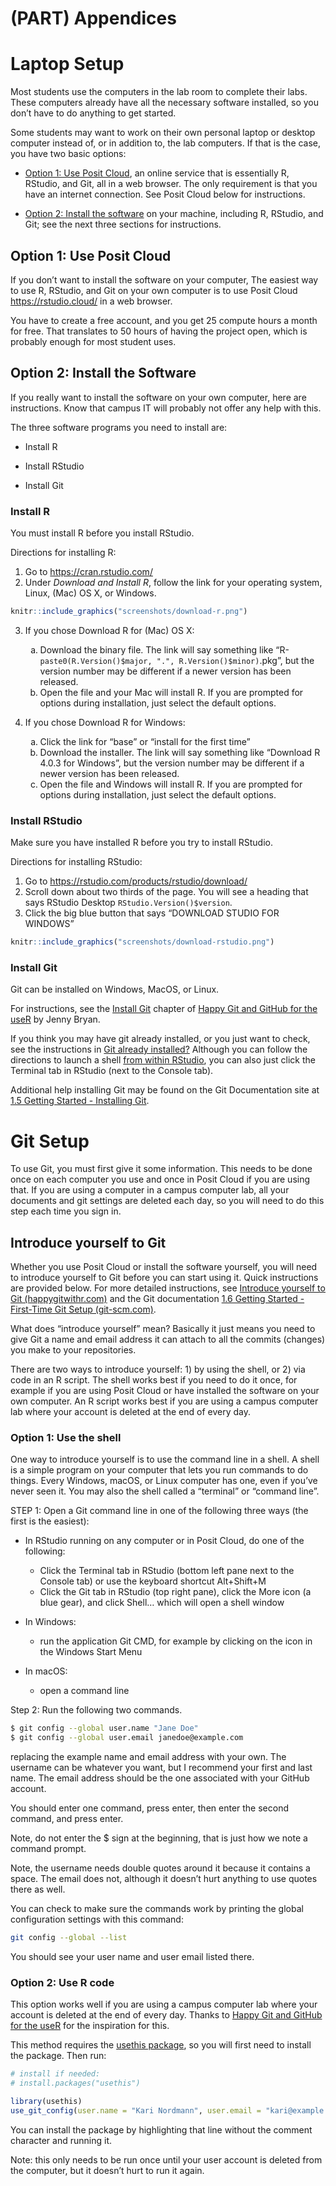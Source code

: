 # (PART) Appendices {.unnumbered}

# Laptop Setup

Most students use the computers in the lab room to complete their labs. These computers already have all the necessary software installed, so you don't have to do anything to get started.

Some students may want to work on their own personal laptop or desktop computer instead of, or in addition to, the lab computers. If that is the case, you have two basic options:

-   [Option 1: Use Posit Cloud], an online service that is essentially R, RStudio, and Git, all in a web browser. The only requirement is that you have an internet connection. See Posit Cloud below for instructions.

-   [Option 2: Install the software] on your machine, including R, RStudio, and Git; see the next three sections for instructions.

## Option 1: Use Posit Cloud

If you don't want to install the software on your computer, The easiest way to use R, RStudio, and Git on your own computer is to use Posit Cloud <https://rstudio.cloud/> in a web browser.

You have to create a free account, and you get 25 compute hours a month for free. That translates to 50 hours of having the project open, which is probably enough for most student uses.

## Option 2: Install the Software

If you really want to install the software on your own computer, here are instructions. Know that campus IT will probably not offer any help with this.

The three software programs you need to install are:

-   Install R

-   Install RStudio

-   Install Git

### Install R

You must install R before you install RStudio.

Directions for installing R:

1.  Go to <https://cran.rstudio.com/>
2.  Under *Download and Install R*, follow the link for your operating system, Linux, (Mac) OS X, or Windows.

```r
knitr::include_graphics("screenshots/download-r.png")
```

3.  If you chose Download R for (Mac) OS X:

    a.  Download the binary file. The link will say something like "R-`paste0(R.Version()$major, ".", R.Version()$minor)`.pkg", but the version number may be different if a newer version has been released.
    b.  Open the file and your Mac will install R. If you are prompted for options during installation, just select the default options.

4.  If you chose Download R for Windows:

    a.  Click the link for "base" or "install for the first time"
    b.  Download the installer. The link will say something like "Download R 4.0.3 for Windows", but the version number may be different if a newer version has been released.
    c.  Open the file and Windows will install R. If you are prompted for options during installation, just select the default options.

### Install RStudio

Make sure you have installed R before you try to install RStudio.

Directions for installing RStudio:

1.  Go to <https://rstudio.com/products/rstudio/download/>
2.  Scroll down about two thirds of the page. You will see a heading that says RStudio Desktop `RStudio.Version()$version`.
3.  Click the big blue button that says "DOWNLOAD STUDIO FOR WINDOWS"

```r
knitr::include_graphics("screenshots/download-rstudio.png")
```

### Install Git

Git can be installed on Windows, MacOS, or Linux.

For instructions, see the [Install Git](https://happygitwithr.com/install-git) chapter of [Happy Git and GitHub for the useR](https://happygitwithr.com/) by Jenny Bryan.

If you think you may have git already installed, or you just want to check, see the instructions in [Git already installed?](https://happygitwithr.com/install-git#git-already-installed) Although you can follow the directions to launch a shell [from within RStudio](https://happygitwithr.com/shell#from-within-rstudio), you can also just click the Terminal tab in RStudio (next to the Console tab).

Additional help installing Git may be found on the Git Documentation site at [1.5 Getting Started - Installing Git](https://git-scm.com/book/en/v2/Getting-Started-Installing-Git).

# Git Setup

To use Git, you must first give it some information. This needs to be done once on each computer you use and once in Posit Cloud if you are using that. If you are using a computer in a campus computer lab, all your documents and git settings are deleted each day, so you will need to do this step each time you sign in.

## Introduce yourself to Git

Whether you use Posit Cloud or install the software yourself, you will need to introduce yourself to Git before you can start using it. Quick instructions are provided below. For more detailed instructions, see [Introduce yourself to Git (happygitwithr.com)](https://happygitwithr.com/hello-git) and the Git documentation [1.6 Getting Started - First-Time Git Setup (git-scm.com)](https://git-scm.com/book/en/v2/Getting-Started-First-Time-Git-Setup).

What does "introduce yourself" mean? Basically it just means you need to give Git a name and email address it can attach to all the commits (changes) you make to your repositories.

There are two ways to introduce yourself: 1) by using the shell, or 2) via code in an R script. The shell works best if you need to do it once, for example if you are using Posit Cloud or have installed the software on your own computer. An R script works best if you are using a campus computer lab where your account is deleted at the end of every day.

### Option 1: Use the shell

One way to introduce yourself is to use the command line in a shell. A shell is a simple program on your computer that lets you run commands to do things. Every Windows, macOS, or Linux computer has one, even if you've never seen it. You may also the shell called a "terminal" or "command line".

STEP 1: Open a Git command line in one of the following three ways (the first is the easiest):

-   In RStudio running on any computer or in Posit Cloud, do one of the following:

    -   Click the Terminal tab in RStudio (bottom left pane next to the Console tab) or use the keyboard shortcut Alt+Shift+M
    -   Click the Git tab in RStudio (top right pane), click the More icon (a blue gear), and click Shell... which will open a shell window

-   In Windows:

    -   run the application Git CMD, for example by clicking on the icon in the Windows Start Menu

-   In macOS:

    -   open a command line

Step 2: Run the following two commands.

``` bash
$ git config --global user.name "Jane Doe"
$ git config --global user.email janedoe@example.com
```

replacing the example name and email address with your own. The username can be whatever you want, but I recommend your first and last name. The email address should be the one associated with your GitHub account.

You should enter one command, press enter, then enter the second command, and press enter.

Note, do not enter the \$ sign at the beginning, that is just how we note a command prompt.

Note, the username needs double quotes around it because it contains a space. The email does not, although it doesn't hurt anything to use quotes there as well.

You can check to make sure the commands work by printing the global configuration settings with this command:

``` bash
git config --global --list
```

You should see your user name and user email listed there.

### Option 2: Use R code

This option works well if you are using a campus computer lab where your account is deleted at the end of every day. Thanks to [Happy Git and GitHub for the useR](https://happygitwithr.com/hello-git) for the inspiration for this.

This method requires the [usethis package](https://usethis.r-lib.org/), so you will first need to install the package. Then run:

```r
# install if needed:
# install.packages("usethis")

library(usethis)
use_git_config(user.name = "Kari Nordmann", user.email = "kari@example.org")
```

You can install the package by highlighting that line without the comment character and running it.

Note: this only needs to be run once until your user account is deleted from the computer, but it doesn't hurt to run it again.
